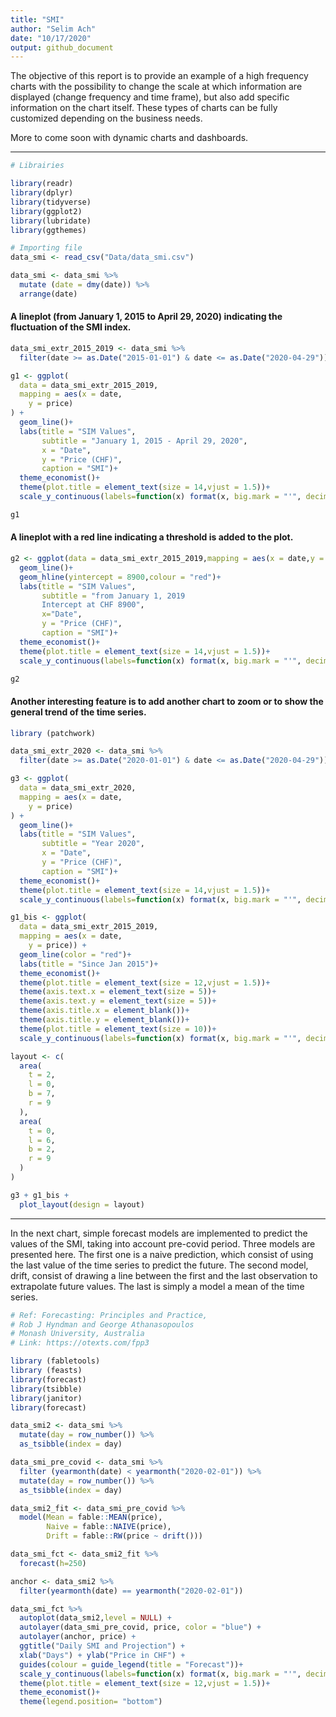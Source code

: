 ```yaml
---
title: "SMI"
author: "Selim Ach"
date: "10/17/2020"
output: github_document
---
```


The objective of this report is to provide an example of a high frequency charts with the possibility to change the scale at which information are displayed (change frequency and time frame), but also add specific information on the chart itself. These types of charts can be fully customized depending on the business needs. 

More to come soon with dynamic charts and dashboards.

***

```r

# Librairies

library(readr)
library(dplyr)
library(tidyverse)
library(ggplot2)
library(lubridate)
library(ggthemes)

# Importing file
data_smi <- read_csv("Data/data_smi.csv")

data_smi <- data_smi %>% 
  mutate (date = dmy(date)) %>% 
  arrange(date)

```

#### A lineplot (from January 1, 2015 to April 29, 2020) indicating the fluctuation of the SMI index.
```r

data_smi_extr_2015_2019 <- data_smi %>% 
  filter(date >= as.Date("2015-01-01") & date <= as.Date("2020-04-29"))

g1 <- ggplot(
  data = data_smi_extr_2015_2019,
  mapping = aes(x = date,
    y = price)
) +
  geom_line()+
  labs(title = "SIM Values",
       subtitle = "January 1, 2015 - April 29, 2020",
       x = "Date",
       y = "Price (CHF)",
       caption = "SMI")+
  theme_economist()+
  theme(plot.title = element_text(size = 14,vjust = 1.5))+
  scale_y_continuous(labels=function(x) format(x, big.mark = "'", decimal.mark = ",", scientific = FALSE))

g1


```


#### A lineplot with a red line indicating a threshold is added to the plot.
```r

g2 <- ggplot(data = data_smi_extr_2015_2019,mapping = aes(x = date,y = price)) +
  geom_line()+
  geom_hline(yintercept = 8900,colour = "red")+
  labs(title = "SIM Values",
       subtitle = "from January 1, 2019
       Intercept at CHF 8900",
       x="Date",
       y = "Price (CHF)",
       caption = "SMI")+
  theme_economist()+
  theme(plot.title = element_text(size = 14,vjust = 1.5))+
  scale_y_continuous(labels=function(x) format(x, big.mark = "'", decimal.mark = ",", scientific = FALSE))

g2

```

#### Another interesting feature is to add another chart to zoom or to show the general trend of the time series.
```r

library (patchwork)

data_smi_extr_2020 <- data_smi %>% 
  filter(date >= as.Date("2020-01-01") & date <= as.Date("2020-04-29"))

g3 <- ggplot(
  data = data_smi_extr_2020,
  mapping = aes(x = date,
    y = price)
) +
  geom_line()+
  labs(title = "SIM Values",
       subtitle = "Year 2020",
       x = "Date",
       y = "Price (CHF)",
       caption = "SMI")+
  theme_economist()+
  theme(plot.title = element_text(size = 14,vjust = 1.5))+
  scale_y_continuous(labels=function(x) format(x, big.mark = "'", decimal.mark = ",", scientific = FALSE))

g1_bis <- ggplot(
  data = data_smi_extr_2015_2019,
  mapping = aes(x = date,
    y = price)) +
  geom_line(color = "red")+
  labs(title = "Since Jan 2015")+
  theme_economist()+
  theme(plot.title = element_text(size = 12,vjust = 1.5))+
  theme(axis.text.x = element_text(size = 5))+
  theme(axis.text.y = element_text(size = 5))+
  theme(axis.title.x = element_blank())+
  theme(axis.title.y = element_blank())+
  theme(plot.title = element_text(size = 10))+
  scale_y_continuous(labels=function(x) format(x, big.mark = "'", decimal.mark = ",", scientific = FALSE))

layout <- c(
  area(
    t = 2, 
    l = 0,
    b = 7,
    r = 9
  ),
  area(
    t = 0,
    l = 6,
    b = 2,
    r = 9
  )
)

g3 + g1_bis +
  plot_layout(design = layout)

```

***

In the next chart, simple forecast models are implemented to predict the values of the SMI, taking into account pre-covid period. Three models are presented here. The first one is a naive prediction, which consist of using the last value of the time series to predict the future. The second model, drift, consist of drawing a line between the first and the last observation to extrapolate future values.  The last is simply a model a mean of the time series. 

```r

# Ref: Forecasting: Principles and Practice, 
# Rob J Hyndman and George Athanasopoulos 
# Monash University, Australia 
# Link: https://otexts.com/fpp3

library (fabletools)
library (feasts)
library(forecast)
library(tsibble)
library(janitor)
library(forecast)

data_smi2 <- data_smi %>%
  mutate(day = row_number()) %>%
  as_tsibble(index = day)

data_smi_pre_covid <- data_smi %>%
  filter (yearmonth(date) < yearmonth("2020-02-01")) %>% 
  mutate(day = row_number()) %>%
  as_tsibble(index = day)

data_smi2_fit <- data_smi_pre_covid %>%
  model(Mean = fable::MEAN(price),
        Naive = fable::NAIVE(price),
        Drift = fable::RW(price ~ drift()))

data_smi_fct <- data_smi2_fit %>%
  forecast(h=250)

anchor <- data_smi2 %>%
  filter(yearmonth(date) == yearmonth("2020-02-01"))

data_smi_fct %>%
  autoplot(data_smi2,level = NULL) +
  autolayer(data_smi_pre_covid, price, color = "blue") +
  autolayer(anchor, price) +
  ggtitle("Daily SMI and Projection") +
  xlab("Days") + ylab("Price in CHF") +
  guides(colour = guide_legend(title = "Forecast"))+
  scale_y_continuous(labels=function(x) format(x, big.mark = "'", decimal.mark = ",", scientific = FALSE))+
  theme(plot.title = element_text(size = 12,vjust = 1.5))+
  theme_economist()+
  theme(legend.position= "bottom")

```


